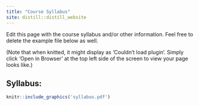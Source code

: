 ```yaml
---
title: "Course Syllabus"
site: distill::distill_website
---
```


Edit this page with the course syllabus and/or other information. Feel free to delete the example file below as well.

(Note that when knitted, it might display as 'Couldn't load plugin'. Simply click 'Open in Browser' at the top left side of the screen to view your page looks like.)

## Syllabus:

```r
knitr::include_graphics('syllabus.pdf')
```
